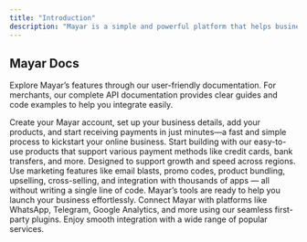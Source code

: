 ```yaml
---
title: "Introduction"
description: "Mayar is a simple and powerful platform that helps businesses sell products and accept payments online quickly and easily. Whether you're selling online courses, e-book, membership, offering services, or managing subscriptions, Mayar provides all the tools you need — from account setup and product listings to seamless payment processing and integration with popular apps. Designed for both technical and non-technical users, Mayar supports your business growth with user-friendly features, no-code tools, and reliable support."
---
```


## Mayar Docs

Explore Mayar’s features through our user-friendly documentation. For merchants, our complete API documentation provides clear guides and code examples to help you integrate easily.

<Steps>
  <Step title="Account Setup">
    Create your Mayar account, set up your business details, add your products, and start receiving payments in just minutes—a fast and simple process to kickstart your online business.
  </Step>
  <Step title="Developers">
    Start building with our easy-to-use products that support various payment methods like credit cards, bank transfers, and more. Designed to support growth and speed across regions.
  </Step>
  <Step title="No-Code Tools">
    Use marketing features like email blasts, promo codes, product bundling, upselling, cross-selling, and integration with thousands of apps — all without writing a single line of code. Mayar’s tools are ready to help you launch your business effortlessly.
  </Step>
  <Step title="Integration">
    Connect Mayar with platforms like WhatsApp, Telegram, Google Analytics, and more using our seamless first-party plugins. Enjoy smooth integration with a wide range of popular services.
  </Step>
</Steps>